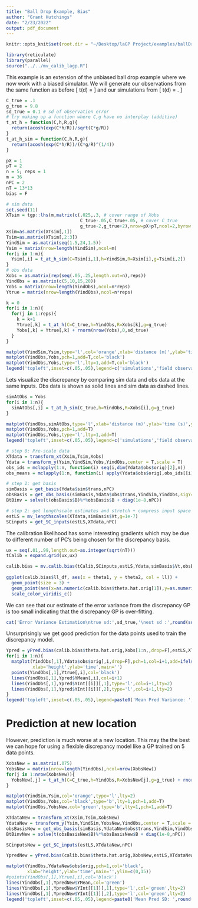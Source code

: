 ```yaml
---
title: "Ball Drop Example, Bias"
author: "Grant Hutchings"
date: "2/23/2022"
output: pdf_document
---
```

```r
knitr::opts_knit$set(root.dir = "~/Desktop/laGP Project/examples/ballDrop")
```

```r
library(reticulate)
library(parallel)
source("../../mv_calib_lagp.R")
```

This example is an extension of the unbiased ball drop example where we now work with a biased simulator. We will generate our observations from the same function as before
\[
t(d) = \frac{acosh(\exp\{Cd/R\})}{\sqrt{Cg/R}}
\]
and our simulations from 
\[
t(d) = \frac{acosh(\exp\{Cd/R\})}{(Cg/R)^{1/4}}.
\]

```r
C_true = .1
g_true = 9.8
sd_true = 0.1 # sd of observation error
# try making up a function where C,g have no interplay (additive)
t_at_h = function(C,h,R,g){
  return(acosh(exp(C*h/R))/sqrt(C*g/R))
}
t_at_h_sim = function(C,h,R,g){
  return(acosh(exp(C*h/R))/(C*g/R)^(1/4))
}

pX = 1
pT = 2
n = 5; reps = 1
m = 36
nPC = 2
nT = 13*13
bias = F

# sim data
set.seed(11)
XTsim = tgp::lhs(m,matrix(c(.025,.3, # cover range of Xobs
                            C_true-.05,C_true+.05, # cover C_true
                            g_true-2,g_true+2),nrow=pX+pT,ncol=2,byrow = T)) # cover g_true
Xsim=as.matrix(XTsim[,1])
Tsim=as.matrix(XTsim[,2:3])
YindSim = as.matrix(seq(1.5,24,1.5))
Ysim = matrix(nrow=length(YindSim),ncol=m)
for(i in 1:m){
  Ysim[,i] = t_at_h_sim(C=Tsim[i,1],h=YindSim,R=Xsim[i],g=Tsim[i,2])
}
# obs data
Xobs = as.matrix(rep(seq(.05,.25,length.out=n),reps))
YindObs = as.matrix(c(5,10,15,20))
Yobs = matrix(nrow=length(YindObs),ncol=n*reps)
Ytrue = matrix(nrow=length(YindObs),ncol=n*reps)

k = 0
for(i in 1:n){
  for(j in 1:reps){
    k = k+1
    Ytrue[,k] = t_at_h(C=C_true,h=YindObs,R=Xobs[k],g=g_true)
    Yobs[,k] = Ytrue[,k] + rnorm(nrow(Yobs),0,sd_true)
  }
}

matplot(YindSim,Ysim,type='l',col='orange',xlab='distance (m)',ylab='time (s)')
matplot(YindObs,Yobs,pch=1,add=T,col='black')
matplot(YindObs,Yobs,type='l',lty=1,add=T,col='black')
legend('topleft',inset=c(.05,.05),legend=c('simulations','field observations'),lty=1,col=c('orange','black'))
```

Lets visualize the discrepancy by comparing sim data and obs data at the same inputs. Obs data is shown as solid lines and sim data as dashed lines.

```r
simAtObs = Yobs
for(i in 1:n){
  simAtObs[,i] = t_at_h_sim(C_true,h=YindObs,R=Xobs[i],g=g_true)
}

matplot(YindObs,simAtObs,type='l',xlab='distance (m)',ylab='time (s)',ylim=c(0,20),lty=2)
matplot(YindObs,Yobs,pch=1,add=T)
matplot(YindObs,Yobs,type='l',lty=1,add=T)
legend('topleft',inset=c(.05,.05),legend=c('simulations','field observations'),lty=1,col=c('orange','black'))
```

```r
# step 0: Pre-scale data
XTdata = transform_xt(Xsim,Tsim,Xobs)
Ydata = transform_y(Ysim,YindSim,Yobs,YindObs,center = T,scale = T)
obs_ids = mclapply(1:n, function(i) seq(i,dim(Ydata$obs$orig)[2],n))
obs_means = mclapply(1:n, function(i) apply(Ydata$obs$orig[,obs_ids[[i]],drop=F],1,mean))

# step 1: get basis
simBasis = get_basis(Ydata$sim$trans,nPC)
obsBasis = get_obs_basis(simBasis,Ydata$obs$trans,YindSim,YindObs,sigY=ifelse(sd_true>0,sd_true^2,1))
BtBinv = solve(t(obsBasis$B)%*%obsBasis$B + diag(1e-8,nPC))

# step 2: get lengthscale estimates and stretch + compress input space
estLS = mv_lengthscales(XTdata,simBasis$Vt,g=1e-7)
SCinputs = get_SC_inputs(estLS,XTdata,nPC)

```

The calibration likelihood has some interesting gradients which may be due to different number of PC's being chosen for the discrepancy basis.

```r
ux = seq(.01,.99,length.out=as.integer(sqrt(nT)))
tCalib = expand.grid(ux,ux)

calib.bias = mv.calib.bias(tCalib,SCinputs,estLS,Ydata,simBasis$Vt,obsBasis,thetaHat=T)
  
ggplot(calib.bias$ll_df, aes(x = theta1, y = theta2, col = ll)) +
  geom_point(size = 3) + 
  geom_point(aes(x=as.numeric(calib.bias$theta.hat.orig[1]),y=as.numeric(calib.bias$theta.hat.orig[2])),col='red',size=1) +
  scale_color_viridis_c()
```

We can see that our estimate of the error variance from the discrepancy GP is too small indicating that the discrepancy GP is over-fitting.

```r
cat('Error Variance Estimation\ntrue sd:',sd_true,'\nest sd :',round(sqrt(calib.bias$dfit$ssq.hat.native),4))
```

Unsurprisingly we get good prediction for the data points used to train the discrepancy model.

```r
Ypred = yPred.bias(calib.bias$theta.hat.orig,Xobs[1:n,,drop=F],estLS,XTdata,simBasis$Vt,calib.bias$dfit,obsBasis$B,1000)
for(i in 1:n){
  matplot(YindObs[,1],Ydata$obs$orig[,i,drop=F],pch=1,col=i+1,add=ifelse(i==1,F,T),ylim=c(0,15),
          xlab='height',ylab='time',main='')
  points(YindObs[,1],Ytrue[,i],col='black')
  lines(YindObs[,1],Ypred$YMean[,i],col=i+1)
  lines(YindObs[,1],Ypred$YInt[[i]][,1],type='l',col=i+1,lty=2)
  lines(YindObs[,1],Ypred$YInt[[i]][,2],type='l',col=i+1,lty=2)
}
legend('topleft',inset=c(.05,.05),legend=paste0('Mean Pred Variance: ',round(mean(sqrt(Ypred$YVar)),3)))
```

# Prediction at new location

However, prediction is much worse at a new location. This may the the best we can hope for using a flexible discrepancy model like a GP trained on 5 data points.

```r
XobsNew = as.matrix(.075)
YobsNew = matrix(nrow=length(YindObs),ncol=nrow(XobsNew))
for(j in 1:nrow(XobsNew)){
  YobsNew[,j] = t_at_h(C=C_true,h=YindObs,R=XobsNew[j],g=g_true) + rnorm(nrow(YobsNew),0,sd_true)
}

matplot(YindSim,Ysim,col='orange',type='l',lty=2)
matplot(YindObs,Yobs,col='black',type='b',lty=1,pch=1,add=T)
matplot(YindObs,YobsNew,col='green',type='b',lty=1,pch=1,add=T)

XTdataNew = transform_xt(Xsim,Tsim,XobsNew)
YdataNew = transform_y(Ysim,YindSim,YobsNew,YindObs,center = T,scale = T)
obsBasisNew = get_obs_basis(simBasis,YdataNew$obs$trans,YindSim,YindObs,sigY=ifelse(sd_true>0,sd_true^2,1))
BtBinvNew = solve(t(obsBasisNew$B)%*%obsBasisNew$B + diag(1e-8,nPC))

SCinputsNew = get_SC_inputs(estLS,XTdataNew,nPC)

YpredNew = yPred.bias(calib.bias$theta.hat.orig,XobsNew,estLS,XTdataNew,simBasis$Vt,calib.bias$dfit,obsBasisNew$B,1000)

matplot(YindObs,YdataNew$obs$orig,pch=1,col='black',
        xlab='height',ylab='time',main='',ylim=c(0,15))
#points(YindObs[,1],Ytrue[,i],col='black')
lines(YindObs[,1],YpredNew$YMean,col='green')
lines(YindObs[,1],YpredNew$YInt[[1]][,1],type='l',col='green',lty=2)
lines(YindObs[,1],YpredNew$YInt[[1]][,2],type='l',col='green',lty=2)
legend('topleft',inset=c(.05,.05),legend=paste0('Mean Pred SD: ',round(mean(sqrt(YpredNew$YVar)),4)))
```
